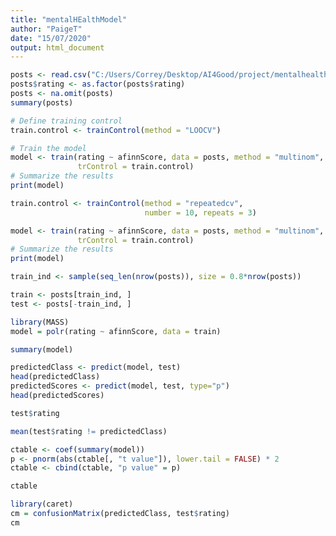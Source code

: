 ```yaml
---
title: "mentalHEalthModel"
author: "PaigeT"
date: "15/07/2020"
output: html_document
---
```


```r
posts <- read.csv("C:/Users/Correy/Desktop/AI4Good/project/mentalhealth/data/redditAfinnScores.csv", sep = ",", header = TRUE)
posts$rating <- as.factor(posts$rating)
posts <- na.omit(posts)
summary(posts)
```


```r
# Define training control
train.control <- trainControl(method = "LOOCV")

# Train the model
model <- train(rating ~ afinnScore, data = posts, method = "multinom",
               trControl = train.control)
# Summarize the results
print(model)


```

```r
train.control <- trainControl(method = "repeatedcv", 
                              number = 10, repeats = 3)

model <- train(rating ~ afinnScore, data = posts, method = "multinom",
               trControl = train.control)
# Summarize the results
print(model)
```

```r
train_ind <- sample(seq_len(nrow(posts)), size = 0.8*nrow(posts))

train <- posts[train_ind, ]
test <- posts[-train_ind, ]
```


```r
library(MASS)
model = polr(rating ~ afinnScore, data = train)

summary(model)
```

```r
predictedClass <- predict(model, test)
head(predictedClass)
predictedScores <- predict(model, test, type="p")
head(predictedScores)

test$rating

mean(test$rating != predictedClass)
```

```r
ctable <- coef(summary(model))
p <- pnorm(abs(ctable[, "t value"]), lower.tail = FALSE) * 2
ctable <- cbind(ctable, "p value" = p)

ctable
```


```r
library(caret)
cm = confusionMatrix(predictedClass, test$rating)
cm
```

